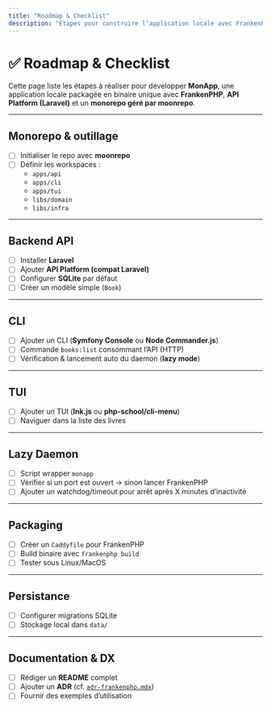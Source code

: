 ```yaml
---
title: "Roadmap & Checklist"
description: "Étapes pour construire l’application locale avec FrankenPHP, API Platform et moonrepo"
---
```


# ✅ Roadmap & Checklist

Cette page liste les étapes à réaliser pour développer **MonApp**, une application locale packagée en binaire unique avec **FrankenPHP**, **API Platform (Laravel)** et un **monorepo géré par moonrepo**.

---

## Monorepo & outillage

- [ ] Initialiser le repo avec **moonrepo**
- [ ] Définir les workspaces :
  - `apps/api`
  - `apps/cli`
  - `apps/tui`
  - `libs/domain`
  - `libs/infra`

---

## Backend API

- [ ] Installer **Laravel**
- [ ] Ajouter **API Platform (compat Laravel)**
- [ ] Configurer **SQLite** par défaut
- [ ] Créer un modèle simple (`Book`)

---

## CLI

- [ ] Ajouter un CLI (**Symfony Console** ou **Node Commander.js**)
- [ ] Commande `books:list` consommant l’API (HTTP)
- [ ] Vérification & lancement auto du daemon (**lazy mode**)

---

## TUI

- [ ] Ajouter un TUI (**Ink.js** ou **php-school/cli-menu**)
- [ ] Naviguer dans la liste des livres

---

## Lazy Daemon

- [ ] Script wrapper `monapp`
- [ ] Vérifier si un port est ouvert → sinon lancer FrankenPHP
- [ ] Ajouter un watchdog/timeout pour arrêt après X minutes d’inactivité

---

## Packaging

- [ ] Créer un `Caddyfile` pour FrankenPHP
- [ ] Build binaire avec `frankenphp build`
- [ ] Tester sous Linux/MacOS

---

## Persistance

- [ ] Configurer migrations SQLite
- [ ] Stockage local dans `data/`

---

## Documentation & DX

- [ ] Rédiger un **README** complet
- [ ] Ajouter un **ADR** (cf. [`adr-frankenphp.mdx`](./adr-frankenphp))
- [ ] Fournir des exemples d’utilisation
